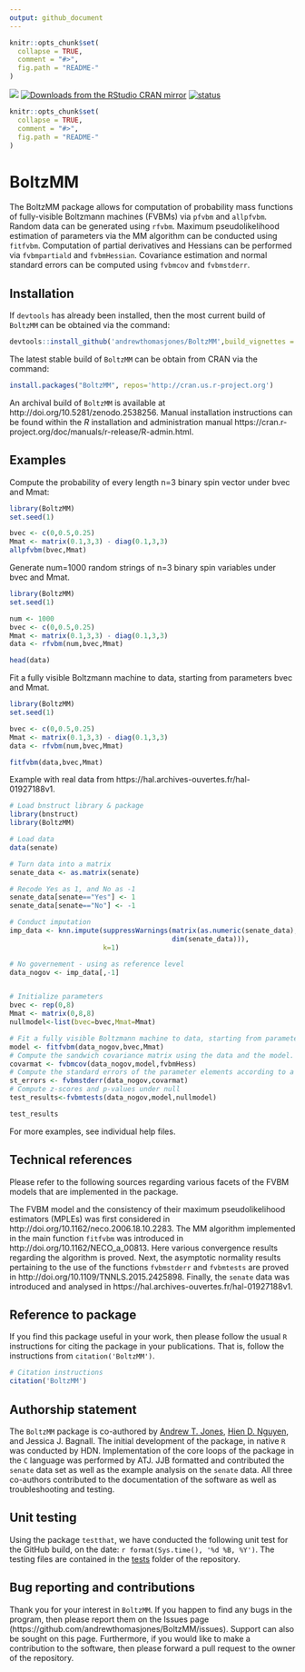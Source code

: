 ```yaml
---
output: github_document
---
```


```r
knitr::opts_chunk$set(
  collapse = TRUE,
  comment = "#>",
  fig.path = "README-"
)
```



<img src="http://www.r-pkg.org/badges/version-last-release/BoltzMM"></img></a>
[![Downloads from the RStudio CRAN mirror](http://cranlogs.r-pkg.org/badges/BoltzMM)](https://CRAN.R-project.org/package=BoltzMM)
[![status](http://joss.theoj.org/papers/23eb189a5e0bdd2b51f668621abcc75a/status.svg)](http://joss.theoj.org/papers/23eb189a5e0bdd2b51f668621abcc75a)

<!-- README.md is generated from README.Rmd. Please edit that file -->

```r
knitr::opts_chunk$set(
  collapse = TRUE,
  comment = "#>",
  fig.path = "README-"
)
```

# BoltzMM

The BoltzMM package allows for computation of probability mass functions of fully-visible Boltzmann machines (FVBMs) via `pfvbm` and `allpfvbm`.
Random data can be generated using `rfvbm`. Maximum pseudolikelihood estimation of parameters via the MM algorithm can be conducted using `fitfvbm`.
Computation of partial derivatives and Hessians can be performed via `fvbmpartiald` and `fvbmHessian`.
Covariance estimation and normal standard errors can be computed using `fvbmcov` and `fvbmstderr`.

## Installation

If `devtools` has already been installed, then the most current build of `BoltzMM` can be obtained via the command:

```r
devtools::install_github('andrewthomasjones/BoltzMM',build_vignettes = TRUE)
```

The latest stable build of `BoltzMM` can be obtain from CRAN via the command:

```r
install.packages("BoltzMM", repos='http://cran.us.r-project.org')
```

An archival build of `BoltzMM` is available at http://doi.org/10.5281/zenodo.2538256. Manual installation instructions can be found within the *R* installation and administration manual https://cran.r-project.org/doc/manuals/r-release/R-admin.html.

## Examples

Compute the probability of every length n=3 binary spin vector under bvec and Mmat:

```r
library(BoltzMM)
set.seed(1)

bvec <- c(0,0.5,0.25)
Mmat <- matrix(0.1,3,3) - diag(0.1,3,3)
allpfvbm(bvec,Mmat)
```

Generate num=1000 random strings of n=3 binary spin variables under bvec and Mmat.
```r
library(BoltzMM)
set.seed(1)

num <- 1000
bvec <- c(0,0.5,0.25)
Mmat <- matrix(0.1,3,3) - diag(0.1,3,3)
data <- rfvbm(num,bvec,Mmat)

head(data)
```

Fit a fully visible Boltzmann machine to data, starting from parameters bvec and Mmat.
 
```r
library(BoltzMM)
set.seed(1)

bvec <- c(0,0.5,0.25)
Mmat <- matrix(0.1,3,3) - diag(0.1,3,3)
data <- rfvbm(num,bvec,Mmat)

fitfvbm(data,bvec,Mmat)
```

Example with real data from https://hal.archives-ouvertes.fr/hal-01927188v1.
```r
# Load bnstruct library & package
library(bnstruct)
library(BoltzMM)

# Load data
data(senate)

# Turn data into a matrix
senate_data <- as.matrix(senate)

# Recode Yes as 1, and No as -1
senate_data[senate=="Yes"] <- 1
senate_data[senate=="No"] <- -1

# Conduct imputation
imp_data <- knn.impute(suppressWarnings(matrix(as.numeric(senate_data),
                                        dim(senate_data))),
                       k=1)

# No governement - using as reference level
data_nogov <- imp_data[,-1]


# Initialize parameters
bvec <- rep(0,8)
Mmat <- matrix(0,8,8)
nullmodel<-list(bvec=bvec,Mmat=Mmat)

# Fit a fully visible Boltzmann machine to data, starting from parameters bvec and Mmat.
model <- fitfvbm(data_nogov,bvec,Mmat)
# Compute the sandwich covariance matrix using the data and the model.
covarmat <- fvbmcov(data_nogov,model,fvbmHess)
# Compute the standard errors of the parameter elements according to a normal approximation.
st_errors <- fvbmstderr(data_nogov,covarmat)
# Compute z-scores and p-values under null
test_results<-fvbmtests(data_nogov,model,nullmodel)

test_results
```

For more examples, see individual help files.

## Technical references

Please refer to the following sources regarding various facets of the FVBM models that are implemented in the package.

The FVBM model and the consistency of their maximum pseudolikelihood estimators (MPLEs) was first considered in http://doi.org/10.1162/neco.2006.18.10.2283. The MM algorithm implemented in the main function `fitfvbm` was introduced in http://doi.org/10.1162/NECO_a_00813. Here various convergence results regarding the algorithm is proved. Next, the asymptotic normality results pertaining to the use of the functions `fvbmstderr` and `fvbmtests` are proved in http://doi.org/10.1109/TNNLS.2015.2425898. Finally, the `senate` data was introduced and analysed in https://hal.archives-ouvertes.fr/hal-01927188v1.

## Reference to package

If you find this package useful in your work, then please follow the usual `R` instructions for citing the package in your publications. That is, follow the instructions from `citation('BoltzMM')`.

```r
# Citation instructions
citation('BoltzMM')
```

## Authorship statement

The `BoltzMM` package is co-authored by [Andrew T. Jones][], [Hien D. Nguyen][], and Jessica J. Bagnall. The initial development of the package, in native `R` was conducted by HDN. Implementation of the core loops of the package in the `C` language was performed by ATJ. JJB formatted and contributed the `senate` data set as well as the example analysis on the `senate` data. All three co-authors contributed to the documentation of the software as well as troubleshooting and testing.

[Andrew T. Jones]: https://github.com/andrewthomasjones
[Hien D. Nguyen]: https://github.com/hiendn

## Unit testing

Using the package `testthat`, we have conducted the following unit test for the GitHub build, on the date: `r format(Sys.time(), '%d %B, %Y')`. The testing files are contained in the [tests](https://github.com/andrewthomasjones/BoltzMM/tree/master/tests) folder of the repository.

## Bug reporting and contributions

Thank you for your interest in `BoltzMM`. If you happen to find any bugs in the program, then please report them on the Issues page (https://github.com/andrewthomasjones/BoltzMM/issues). Support can also be sought on this page. Furthermore, if you would like to make a contribution to the software, then please forward a pull request to the owner of the repository.
